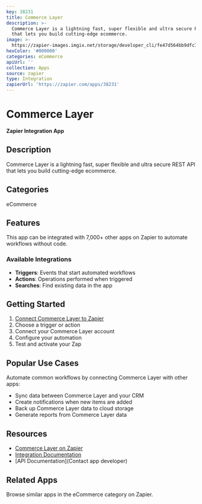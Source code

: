 ```yaml
---
key: 38231
title: Commerce Layer
description: >-
  Commerce Layer is a lightning fast, super flexible and ultra secure REST API
  that lets you build cutting-edge ecommerce.
image: >-
  https://zapier-images.imgix.net/storage/developer_cli/fe47d564bb9dfc7e2f00a75869278d85.png?auto=format%2Ccompress&ixlib=python-3.0.0&q=50
hexColor: '#000000'
categories: eCommerce
apiUrl: ''
collection: Apps
source: zapier
type: Integration
zapierUrl: 'https://zapier.com/apps/38231'
---
```

# Commerce Layer

**Zapier Integration App**

## Description

Commerce Layer is a lightning fast, super flexible and ultra secure REST API that lets you build cutting-edge ecommerce.

## Categories

eCommerce

## Features

This app can be integrated with 7,000+ other apps on Zapier to automate workflows without code.

### Available Integrations

- **Triggers**: Events that start automated workflows
- **Actions**: Operations performed when triggered
- **Searches**: Find existing data in the app

## Getting Started

1. [Connect Commerce Layer to Zapier](https://zapier.com/apps/38231)
2. Choose a trigger or action
3. Connect your Commerce Layer account
4. Configure your automation
5. Test and activate your Zap

## Popular Use Cases

Automate common workflows by connecting Commerce Layer with other apps:

- Sync data between Commerce Layer and your CRM
- Create notifications when new items are added
- Back up Commerce Layer data to cloud storage
- Generate reports from Commerce Layer data

## Resources

- [Commerce Layer on Zapier](https://zapier.com/apps/38231)
- [Integration Documentation](https://zapier.com/apps/38231/integrations)
- [API Documentation](Contact app developer)

## Related Apps

Browse similar apps in the eCommerce category on Zapier.
